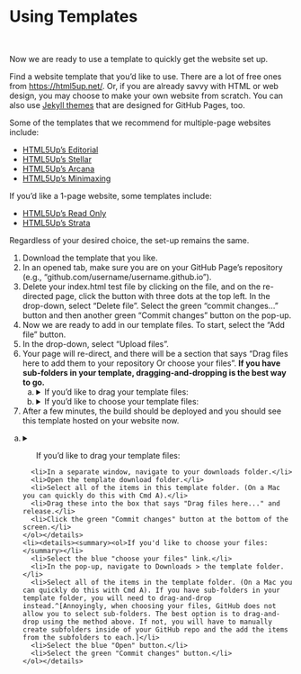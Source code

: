 # Using Templates {.sec-online}

<br>

Now we are ready to use a template to quickly get the website set up. 

Find a website template that you'd like to use. There are a lot of free ones from [https://html5up.net/](https://html5up.net/). Or, if you are already savvy with HTML or web design, you may choose to make your own website from scratch. You can also use [Jekyll themes](https://docs.github.com/en/pages/setting-up-a-github-pages-site-with-jekyll/adding-a-theme-to-your-github-pages-site-using-jekyll) that are designed for GitHub Pages, too.

Some of the templates that we recommend for multiple-page websites include:

* [HTML5Up's Editorial](https://html5up.net/editorial)
* [HTML5Up's Stellar](https://html5up.net/stellar)
* [HTML5Up's Arcana](https://html5up.net/arcana)
* [HTML5Up's Minimaxing](https://html5up.net/minimaxing)

If you'd like a 1-page website, some templates include:

* [HTML5Up's Read Only](https://html5up.net/read-only)
* [HTML5Up's Strata](https://html5up.net/strata)

Regardless of your desired choice, the set-up remains the same.

1. Download the template that you like.
2. In an opened tab, make sure you are on your GitHub Page's repository (e.g., "github.com/username/username.github.io").
3. Delete your index.html test file by clicking on the file, and on the re-directed page, click the button with three dots at the top left. In the drop-down, select "Delete file". Select the green "commit changes..." button and then another green "Commit changes" button on the pop-up.
4. Now we are ready to add in our template files. To start, select the "Add file" button.
5. In the drop-down, select "Upload files".
6. Your page will re-direct, and there will be a section that says "Drag files here to add them to your repository Or choose your files". **If you have sub-folders in your template, dragging-and-dropping is the best way to go.**
  <ol type="a">
    <li>
      <details><summary>If you'd like to drag your template files:</details></summary>
    </li>
    <li>
      <details><summary>If you'd like to choose your template files:</details></summary>
    </li>
  </ol>
7. After a few minutes, the build should be deployed and you should see this template hosted on your website now.

<ol type="a">
    <li><details><summary><ol>If you'd like to drag your template files:</summary></li>
      <li>In a separate window, navigate to your downloads folder.</li>
      <li>Open the template download folder.</li>
      <li>Select all of the items in this template folder. (On a Mac you can quickly do this with Cmd A).</li>
      <li>Drag these into the box that says "Drag files here..." and release.</li>
      <li>Click the green "Commit changes" button at the bottom of the screen.</li>
    </ol></details>
    <li><details><summary><ol>If you'd like to choose your files:</summary></li>
      <li>Select the blue "choose your files" link.</li>
      <li>In the pop-up, navigate to Downloads > the template folder.</li>
      <li>Select all of the items in the template folder. (On a Mac you can quickly do this with Cmd A). If you have sub-folders in your template folder, you will need to drag-and-drop instead.^[Annoyingly, when choosing your files, GitHub does not allow you to select sub-folders. The best option is to drag-and-drop using the method above. If not, you will have to manually create subfolders inside of your GitHub repo and the add the items from the subfolders to each.]</li>
      <li>Select the blue "Open" button.</li>
      <li>Select the green "Commit changes" button.</li>
    </ol></details>
  </ol>
